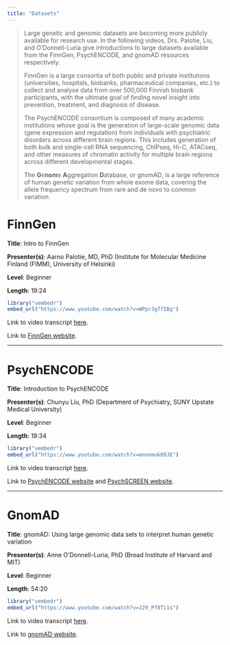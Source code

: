 ```yaml
---
title: "Datasets"
---
```


> Large genetic and genomic datasets are becoming more publicly available for research use. In the following videos, Drs. Palotie, Liu, and O'Donnell-Luria give introductions to large datasets available from the FinnGen, PsychENCODE, and gnomAD resources respectively.
>
> FinnGen is a large consortia of both public and private institutions (universities, hospitals, biobanks, pharmaceutical companies, etc.) to collect and analyse data from over 500,000 Finnish biobank participants, with the ultimate goal of finding novel insight into prevention, treatment, and diagnosis of disease.
>
> The PsychENCODE consortium is composed of many academic institutions whose goal is the generation of large-scale genomic data (gene expression and regulation) from individuals with psychiatric disorders across different brain regions. This includes generation of both bulk and single-cell RNA sequencing, ChIPseq, Hi-C, ATACseq, and other measures of chromatin activity for multiple brain regions across different developmental stages.
>
> The **G**e**nom**e **A**ggregation **D**atabase, or gnomAD, is a large reference of human genetic variation from whole exome data, covering the allele frequency spectrum from rare and de novo to common variation.

# FinnGen {#sec-section1}

**Title**: Intro to FinnGen

**Presenter(s)**: Aarno Palotie, MD, PhD (Institute for Molecular Medicine Finland (FIMM), University of Helsinki)

**Level**: Beginner

**Length**: 19:24

```r
library("vembedr")
embed_url("https://www.youtube.com/watch?v=WPprJg7fIBg")
```

Link to video transcript [here](software_datasets_transcript.qmd#sec-video1).

Link to [FinnGen website](https://www.finngen.fi/en).

------------------------------------------------------------------------

# PsychENCODE {#sec-section2}

**Title**: Introduction to PsychENCODE

**Presenter(s)**: Chunyu Liu, PhD (Department of Psychiatry, SUNY Upstate Medical University)

**Level**: Beginner

**Length**: 19:34

```r
library("vembedr")
embed_url("https://www.youtube.com/watch?v=mnnnmuk09JE")
```

Link to video transcript [here](software_datasets_transcript.qmd#sec-video2).

Link to [PsychENCODE website](https://psychencode.synapse.org) and [PsychSCREEN website](http://psychscreen.beta.wenglab.org/main/search).

------------------------------------------------------------------------

# GnomAD

**Title**: gnomAD: Using large genomic data sets to interpret human genetic variation

**Presenter(s)**: Anne O'Donnell-Luria, PhD (Broad Institute of Harvard and MIT)

**Level**: Beginner

**Length**: 54:20

```r
library("vembedr")
embed_url("https://www.youtube.com/watch?v=J29_Pf8Ti1s")
```

Link to video transcript [here](software_datasets_transcript.qmd#sec-video3).

Link to [gnomAD website](https://gnomad.broadinstitute.org/).

